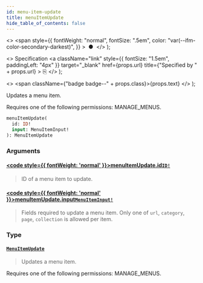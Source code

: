 ```yaml
---
id: menu-item-update
title: menuItemUpdate
hide_table_of_contents: false
---
```


  <>
    <span
      style={{
        fontWeight: "normal",
        fontSize: ".5em",
        color: "var(--ifm-color-secondary-darkest)",
      }}
    >
      &nbsp;●&nbsp;
    </span>
  </>
);

  <>
    Specification
    <a
      className="link"
      style={{ fontSize: "1.5em", paddingLeft: "4px" }}
      target="\_blank"
      href={props.url}
      title={"Specified by " + props.url}
    >
      ⎘
    </a>
  </>
);

  <>
    <span className={"badge badge--" + props.class}>{props.text}</span>
  </>
);

Updates a menu item.

Requires one of the following permissions: MANAGE_MENUS.

```graphql
menuItemUpdate(
  id: ID!
  input: MenuItemInput!
): MenuItemUpdate
```

### Arguments

#### [<code style={{ fontWeight: 'normal' }}>menuItemUpdate.<b>id</b></code>](#)<Bullet />[`ID!`](../../../storefront/miscellaneous/scalars/id) <Badge class="secondary" text="non-null"/> <Badge class="secondary" text="scalar"/>

> ID of a menu item to update.

#### [<code style={{ fontWeight: 'normal' }}>menuItemUpdate.<b>input</b></code>](#)<Bullet />[`MenuItemInput!`](../../../storefront/miscellaneous/inputs/menu-item-input) <Badge class="secondary" text="non-null"/> <Badge class="secondary" text="input"/>

> Fields required to update a menu item. Only one of `url`, `category`, `page`, `collection` is allowed per item.

### Type

#### [`MenuItemUpdate`](../../../storefront/miscellaneous/objects/menu-item-update) <Badge class="secondary" text="object"/>

> Updates a menu item.

Requires one of the following permissions: MANAGE_MENUS.

>
